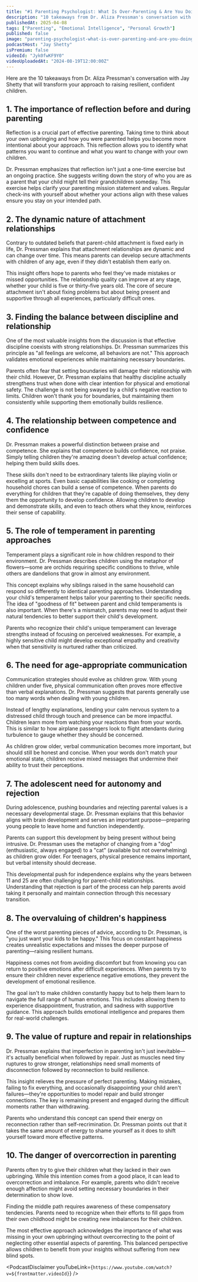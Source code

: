 ```yaml
---
title: "#1 Parenting Psychologist: What Is Over-Parenting & Are You Doing It?"
description: "10 takeaways from Dr. Aliza Pressman's conversation with Jay Shetty that will transform your approach to raising resilient, confident children."
publishedAt: 2025-04-08
tags: ["Parenting", "Emotional Intelligence", "Personal Growth"]
published: false
image: "parenting-psychologist-what-is-over-parenting-and-are-you-doing-it.jpg"
podcastHost: "Jay Shetty"
isPremium: false
videoId: "Jyk0fwKF9Y0"
videoUploadedAt: "2024-08-19T12:00:00Z"
---
```



<PodcastSummaryPageLayout frontmatter={frontmatter}>

Here are the 10 takeaways from Dr. Aliza Pressman's conversation with Jay Shetty that will transform your approach to raising resilient, confident children.

## 1. The importance of reflection before and during parenting

Reflection is a crucial part of effective parenting. Taking time to think about your own upbringing and how you were parented helps you become more intentional about your approach. This reflection allows you to identify what patterns you want to continue and what you want to change with your own children.

Dr. Pressman emphasizes that reflection isn't just a one-time exercise but an ongoing practice. She suggests writing down the story of who you are as a parent that your child might tell their grandchildren someday. This exercise helps clarify your parenting mission statement and values. Regular check-ins with yourself about whether your actions align with these values ensure you stay on your intended path.

## 2. The dynamic nature of attachment relationships

Contrary to outdated beliefs that parent-child attachment is fixed early in life, Dr. Pressman explains that attachment relationships are dynamic and can change over time. This means parents can develop secure attachments with children of any age, even if they didn't establish them early on.

This insight offers hope to parents who feel they've made mistakes or missed opportunities. The relationship quality can improve at any stage, whether your child is five or thirty-five years old. The core of secure attachment isn't about fixing problems but about being present and supportive through all experiences, particularly difficult ones.

## 3. Finding the balance between discipline and relationship

One of the most valuable insights from the discussion is that effective discipline coexists with strong relationships. Dr. Pressman summarizes this principle as "all feelings are welcome, all behaviors are not." This approach validates emotional experiences while maintaining necessary boundaries.

Parents often fear that setting boundaries will damage their relationship with their child. However, Dr. Pressman explains that healthy discipline actually strengthens trust when done with clear intention for physical and emotional safety. The challenge is not being swayed by a child's negative reaction to limits. Children won't thank you for boundaries, but maintaining them consistently while supporting them emotionally builds resilience.

## 4. The relationship between competence and confidence

Dr. Pressman makes a powerful distinction between praise and competence. She explains that competence builds confidence, not praise. Simply telling children they're amazing doesn't develop actual confidence; helping them build skills does.

These skills don't need to be extraordinary talents like playing violin or excelling at sports. Even basic capabilities like cooking or completing household chores can build a sense of competence. When parents do everything for children that they're capable of doing themselves, they deny them the opportunity to develop confidence. Allowing children to develop and demonstrate skills, and even to teach others what they know, reinforces their sense of capability.

## 5. The role of temperament in parenting approaches

Temperament plays a significant role in how children respond to their environment. Dr. Pressman describes children using the metaphor of flowers—some are orchids requiring specific conditions to thrive, while others are dandelions that grow in almost any environment.

This concept explains why siblings raised in the same household can respond so differently to identical parenting approaches. Understanding your child's temperament helps tailor your parenting to their specific needs. The idea of "goodness of fit" between parent and child temperaments is also important. When there's a mismatch, parents may need to adjust their natural tendencies to better support their child's development.

Parents who recognize their child's unique temperament can leverage strengths instead of focusing on perceived weaknesses. For example, a highly sensitive child might develop exceptional empathy and creativity when that sensitivity is nurtured rather than criticized.

## 6. The need for age-appropriate communication

Communication strategies should evolve as children grow. With young children under five, physical communication often proves more effective than verbal explanations. Dr. Pressman suggests that parents generally use too many words when dealing with young children.

Instead of lengthy explanations, lending your calm nervous system to a distressed child through touch and presence can be more impactful. Children learn more from watching your reactions than from your words. This is similar to how airplane passengers look to flight attendants during turbulence to gauge whether they should be concerned.

As children grow older, verbal communication becomes more important, but should still be honest and concise. When your words don't match your emotional state, children receive mixed messages that undermine their ability to trust their perceptions.

## 7. The adolescent need for autonomy and rejection

During adolescence, pushing boundaries and rejecting parental values is a necessary developmental stage. Dr. Pressman explains that this behavior aligns with brain development and serves an important purpose—preparing young people to leave home and function independently.

Parents can support this development by being present without being intrusive. Dr. Pressman uses the metaphor of changing from a "dog" (enthusiastic, always engaged) to a "cat" (available but not overwhelming) as children grow older. For teenagers, physical presence remains important, but verbal intensity should decrease.

This developmental push for independence explains why the years between 11 and 25 are often challenging for parent-child relationships. Understanding that rejection is part of the process can help parents avoid taking it personally and maintain connection through this necessary transition.

## 8. The overvaluing of children's happiness

One of the worst parenting pieces of advice, according to Dr. Pressman, is "you just want your kids to be happy." This focus on constant happiness creates unrealistic expectations and misses the deeper purpose of parenting—raising resilient humans.

Happiness comes not from avoiding discomfort but from knowing you can return to positive emotions after difficult experiences. When parents try to ensure their children never experience negative emotions, they prevent the development of emotional resilience.

The goal isn't to make children constantly happy but to help them learn to navigate the full range of human emotions. This includes allowing them to experience disappointment, frustration, and sadness with supportive guidance. This approach builds emotional intelligence and prepares them for real-world challenges.

## 9. The value of rupture and repair in relationships

Dr. Pressman explains that imperfection in parenting isn't just inevitable—it's actually beneficial when followed by repair. Just as muscles need tiny ruptures to grow stronger, relationships need small moments of disconnection followed by reconnection to build resilience.

This insight relieves the pressure of perfect parenting. Making mistakes, failing to fix everything, and occasionally disappointing your child aren't failures—they're opportunities to model repair and build stronger connections. The key is remaining present and engaged during the difficult moments rather than withdrawing.

Parents who understand this concept can spend their energy on reconnection rather than self-recrimination. Dr. Pressman points out that it takes the same amount of energy to shame yourself as it does to shift yourself toward more effective patterns.

## 10. The danger of overcorrection in parenting

Parents often try to give their children what they lacked in their own upbringing. While this intention comes from a good place, it can lead to overcorrection and imbalance. For example, parents who didn't receive enough affection might avoid setting necessary boundaries in their determination to show love.

Finding the middle path requires awareness of these compensatory tendencies. Parents need to recognize when their efforts to fill gaps from their own childhood might be creating new imbalances for their children.

The most effective approach acknowledges the importance of what was missing in your own upbringing without overcorrecting to the point of neglecting other essential aspects of parenting. This balanced perspective allows children to benefit from your insights without suffering from new blind spots.

<PodcastDisclaimer
  youTubeLink={`https://www.youtube.com/watch?v=${frontmatter.videoId}`}
/>

</PodcastSummaryPageLayout>
